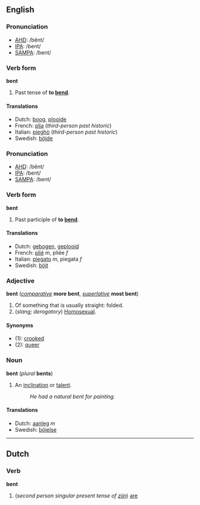 ==English==
===Pronunciation===
*[[w:AHD|AHD]]: /bĕnt/
*[[w:IPA|IPA]]: /bent/
*[[w:SAMPA|SAMPA]]: /bent/

===Verb form===
'''bent'''

# Past tense of '''to [[bend]]'''.

====Translations====
*Dutch: [[boog]], [[plooide]]
*French: [[plia]] (''third-person past historic'')
*Italian: [[pieghò]] (''third-person past historic'')
*Swedish: [[böjde]]

===Pronunciation===
*[[w:AHD|AHD]]: /bĕnt/
*[[w:IPA|IPA]]: /bent/
*[[w:SAMPA|SAMPA]]: /bent/

===Verb form===
'''bent'''

# Past participle of '''to [[bend]]'''.

====Translations====
*Dutch: [[gebogen]], [[geplooid]]
*French: [[plié]] ''m'', pliée ''f''
*Italian: [[piegato]] ''m'', piegata ''f''
*Swedish: [[böjt]]

===Adjective===
'''bent''' (''[[comparative]]'' '''more bent''', ''[[superlative]]'' '''most bent''')

#Of something that is usually straight: folded.
#(''slang; derogatory'') [[Homosexual]].

====Synonyms====
*(1): [[crooked]]
*(2): [[queer]]

===Noun===
'''bent''' (''plural'' '''bents''')

#An [[inclination]] or [[talent]].
#: ''He had a natural bent for painting.''

====Translations====
*Dutch: [[aanleg]] ''m''
*Swedish: [[böjelse]]

----
==Dutch==
===Verb===
'''bent'''

#(''second person singular present tense of [[zijn]]'') [[are]]
